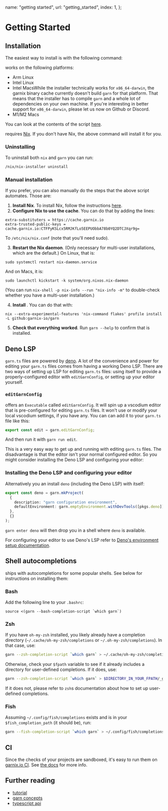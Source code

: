 
  name: "getting started",
  url: "getting_started",
  index: 1,
};

# Getting Started

## Installation


The easiest way to install <Garn/> is with the following command:

<BashSnippetToCopy snippet="sh <(curl --proto '=https' --tlsv1.2 -sSf https://garn.io/install.sh)" />

<Garn/> works on the following platforms:

- Arm Linux
- Intel Linux
- Intel Macs<Hovernote>While the installer technically works for
  `x86_64-darwin`, the garnix binary cache currently doesn't build `garn` for
  that platform. That means that the installer has to compile `garn` and a
  whole lot of dependencies on your own machine. If you're interesting in
  better support for `x86_64-darwin`, please let us now on Github or
  Discord.</Hovernote>
- M1/M2 Macs

You can look at the contents of the script [here](https://garn.io/install.sh).

<Garn /> requires [Nix](https://nixos.org/). If you don't have Nix, the above
command will install it for you.

### Uninstalling

To uninstall both `nix` and `garn` you can run:

```bash
/nix/nix-installer uninstall
```

### Manual installation

If you prefer, you can also manually do the steps that the above script automates. Those are:

1. **Install Nix**. To install Nix, follow the instructions [here](https://nixos.org/download).
2. **Configure Nix to use the <Garnix/> cache**. You can do that by adding the lines:

```
extra-substituters = https://cache.garnix.io
extra-trusted-public-keys = cache.garnix.io:CTFPyKSLcx5RMJKfLo5EEPUObbA78b0YQ2DTCJXqr9g=
```

To `/etc/nix/nix.conf` (note that you'll need sudo).

3. **Restart the Nix daemon**. (Only necessary for multi-user installations, which are the default.) On Linux, that is:

```
sudo systemctl restart nix-daemon.service
```

And on Macs, it is:

```
sudo launchctl kickstart -k system/org.nixos.nix-daemon
```

(You can run `nix-shell -p nix-info --run "nix-info -m"` to double-check whether you have a multi-user installation.)

4. **Install <Garn/>**. You can do that with:

```
nix --extra-experimental-features 'nix-command flakes' profile install -L github:garnix-io/garn
```

5. **Check that everything worked**. Run `garn --help` to confirm that <Garn/> is installed.

## Deno LSP

`garn.ts` files are powered by [deno](https://deno.com/). A lot of the
convenience and power for editing your `garn.ts` files comes from having a
working Deno LSP. There are two ways of setting up LSP for editing `garn.ts`
files: using <Garn/> itself to provide a properly-configured editor with
`editGarnConfig`, or setting up your editor yourself.

### `editGarnConfig`

<Garn /> offers an `Executable` called `editGarnConfig`. It will spin up a
vscodium editor that is pre-configured for editing `garn.ts` files. It won't use
or modify your local vscodium settings, if you have any. You can can add it to
your `garn.ts` file like this:

```typescript
export const edit = garn.editGarnConfig;
```

And then run it with `garn run edit`.

This is a very easy way to get up and running with editing `garn.ts` files. The
disadvantage is that the editor isn't your normal configured editor. So you
might consider installing the Deno LSP and configuring your editor:

### Installing the Deno LSP and configuring your editor

Alternatively you an install `deno` (including the Deno LSP) with <Garn/> itself:

```typescript
export const deno = garn.mkProject(
  {
    description: "garn configuration environment",
    defaultEnvironment: garn.emptyEnvironment.withDevTools([pkgs.deno]),
  },
  {}
);
```

`garn enter deno` will then drop you in a shell where `deno` is available.

For configuring your editor to use Deno's LSP refer to [Deno's environment setup
documentation](https://docs.deno.com/runtime/manual/getting_started/setup_your_environment).

## Shell autocompletions

<Garn /> ships with autocompletions for some popular shells. See below for
instructions on installing them:

### Bash

Add the following line to your `.bashrc`:

```
source <(garn --bash-completion-script `which garn`)
```

### Zsh

If you have `oh-my-zsh` installed, you likely already have a completion directory (`~/.cache/oh-my-zsh/completions` or `~/.oh-my-zsh/completions`). In that case, use:

```sh
garn --zsh-completion-script `which garn` > ~/.cache/oh-my-zsh/completions/_garn
```

Otherwise, check your `$fpath` variable to see if it already includes a directory for user-defined completions. If it does, use:

```sh
garn --zsh-completion-script `which garn` > $DIRECTORY_IN_YOUR_FPATH/_garn
```

If it does not, please refer to `zsh`s documentation about how to set up user-defined completions.


### Fish

Assuming `~/.config/fish/completions` exists and is in your `$fish_completion_path` (it should be), run:


```sh
garn --fish-completion-script `which garn` > ~/.config/fish/completions/garn.fish
```

## CI

Since the checks of your <Garn/> projects are sandboxed, it's easy to run them on
[garnix.io CI](https://garnix.io). See [the docs](https://garnix.io/docs)
for more info.

## Further reading

- [tutorial](/docs/tutorial)
- [garn concepts](/docs/concepts)
- [typescript api](https://doc.deno.land/https://garn.io/ts/v0.0.13/mod.ts)
